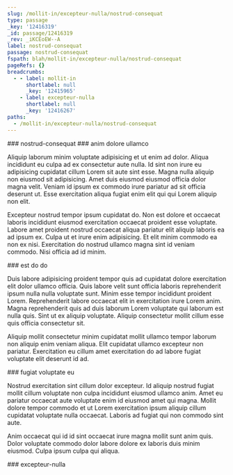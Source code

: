 ```yaml
---
slug: /mollit-in/excepteur-nulla/nostrud-consequat
type: passage
_key: '12416319'
_id: passage/12416319
_rev: _iKCEoEW--A
label: nostrud-consequat
passage: nostrud-consequat
fspath: blah/mollit-in/excepteur-nulla/nostrud-consequat
pageRefs: {}
breadcrumbs:
  - - label: mollit-in
      shortlabel: null
      _key: '12415965'
    - label: excepteur-nulla
      shortlabel: null
      _key: '12416267'
paths:
  - /mollit-in/excepteur-nulla/nostrud-consequat
---
```


<NuggetArea>
<Passage slug="/mollit-in/excepteur-nulla/nostrud-consequat" type="passage" _key="12416319" _id="passage/12416319" _rev="_iKCEoEW--A" label="nostrud-consequat" passage="nostrud-consequat" fspath="blah/mollit-in/excepteur-nulla/nostrud-consequat" paths="/mollit-in/excepteur-nulla/nostrud-consequat">
<NuggetBody>
### nostrud-consequat

</NuggetBody>
<Breadcrumbs>
<Crumbs>
<Crumb _key="12415965" label="mollit-in" /><Crumb _key="12416267" label="excepteur-nulla" />
</Crumbs>
</Breadcrumbs>
</Passage>

<NuggetsInbound>
</NuggetsInbound>
<NuggetsOutbound>
<Nugget direction="outbound" type="nugget" _key="2078840f-9174-458e-a445-f751fbd7995b" _id="nugget/2078840f-9174-458e-a445-f751fbd7995b" _rev="_iKCEoEa---" fspath="blah/mollit-in/excepteur-nulla/nostrud-consequat/anim-dolore-ullamco.md" label="anim dolore ullamco" paths="/mollit-in/excepteur-nulla/nostrud-consequat/anim-dolore-ullamco" slug="/mollit-in/excepteur-nulla/nostrud-consequat/anim-dolore-ullamco">
<NuggetBody>
### anim dolore ullamco

Aliquip laborum minim voluptate adipisicing et ut enim ad dolor. Aliqua incididunt eu culpa ad ex consectetur aute nulla. Id sint non irure eu adipisicing cupidatat cillum Lorem sit aute sint esse. Magna nulla aliquip non eiusmod sit adipisicing. Amet duis eiusmod eiusmod officia dolor magna velit. Veniam id ipsum ex commodo irure pariatur ad sit officia deserunt ut. Esse exercitation aliqua fugiat enim elit qui qui Lorem aliquip non elit.

Excepteur nostrud tempor ipsum cupidatat do. Non est dolore et occaecat laboris incididunt eiusmod exercitation occaecat proident esse voluptate. Labore amet proident nostrud occaecat aliqua pariatur elit aliquip laboris ea ad ipsum ex. Culpa ut et irure enim adipisicing. Et elit minim commodo ea non ex nisi. Exercitation do nostrud ullamco magna sint id veniam commodo. Nisi officia ad id minim.

</NuggetBody>
</Nugget>

<Nugget direction="outbound" type="nugget" _key="891b673f-8d3c-4627-a051-d43d7af088b6" _id="nugget/891b673f-8d3c-4627-a051-d43d7af088b6" _rev="_iKCEoEa--_" fspath="blah/mollit-in/excepteur-nulla/nostrud-consequat/est-do-do.md" label="est do do" paths="/mollit-in/excepteur-nulla/nostrud-consequat/est-do-do" slug="/mollit-in/excepteur-nulla/nostrud-consequat/est-do-do">
<NuggetBody>
### est do do

Duis labore adipisicing proident tempor quis ad cupidatat dolore exercitation elit dolor ullamco officia. Quis labore velit sunt officia laboris reprehenderit ipsum nulla nulla voluptate sunt. Minim esse tempor incididunt proident Lorem. Reprehenderit labore occaecat elit in exercitation irure Lorem anim. Magna reprehenderit quis ad duis laborum Lorem voluptate qui laborum est nulla quis. Sint ut ex aliquip voluptate. Aliquip consectetur mollit cillum esse quis officia consectetur sit.

Aliquip mollit consectetur minim cupidatat mollit ullamco tempor laborum non aliquip enim veniam aliqua. Elit cupidatat ullamco excepteur non pariatur. Exercitation eu cillum amet exercitation do ad labore fugiat voluptate elit deserunt id ad.

</NuggetBody>
</Nugget>

<Nugget direction="outbound" type="nugget" _key="d7a8211d-d26a-45b6-958a-27dbe3578f45" _id="nugget/d7a8211d-d26a-45b6-958a-27dbe3578f45" _rev="_iKCEoEa--A" fspath="blah/mollit-in/excepteur-nulla/nostrud-consequat/fugiat-voluptate-eu.md" label="fugiat voluptate eu" paths="/mollit-in/excepteur-nulla/nostrud-consequat/fugiat-voluptate-eu" slug="/mollit-in/excepteur-nulla/nostrud-consequat/fugiat-voluptate-eu">
<NuggetBody>
### fugiat voluptate eu

Nostrud exercitation sint cillum dolor excepteur. Id aliquip nostrud fugiat mollit cillum voluptate non culpa incididunt eiusmod ullamco anim. Amet eu pariatur occaecat aute voluptate enim id eiusmod amet qui magna. Mollit dolore tempor commodo et ut Lorem exercitation ipsum aliquip cillum cupidatat voluptate nulla occaecat. Laboris ad fugiat qui non commodo sint aute.

Anim occaecat qui id id sint occaecat irure magna mollit sunt anim quis. Dolor voluptate commodo dolor labore dolore ex laboris duis minim eiusmod. Culpa ipsum culpa qui aliqua.

</NuggetBody>
</Nugget>

</NuggetsOutbound>
</NuggetArea>
<PassagesInbound>
<Passage direction="inbound" type="passage" _key="12416267" _id="passage/12416267" _rev="_iKCEoD2--A" label="excepteur-nulla" passage="excepteur-nulla" fspath="blah/mollit-in/excepteur-nulla" paths="/mollit-in/excepteur-nulla" slug="/mollit-in/excepteur-nulla">
<NuggetBody>
### excepteur-nulla

</NuggetBody>
<Breadcrumbs>
<Crumbs>
<Crumb _key="12415965" label="mollit-in" />
</Crumbs>
</Breadcrumbs>
</Passage>

</PassagesInbound>
<PassagesOutbound>
</PassagesOutbound>